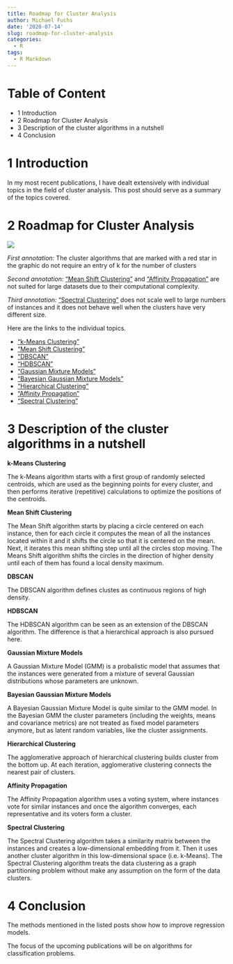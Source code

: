```yaml
---
title: Roadmap for Cluster Analysis
author: Michael Fuchs
date: '2020-07-14'
slug: roadmap-for-cluster-analysis
categories:
  - R
tags:
  - R Markdown
---
```



# Table of Content

+ 1 Introduction
+ 2 Roadmap for Cluster Analysis
+ 3 Description of the cluster algorithms in a nutshell
+ 4 Conclusion



# 1 Introduction


In my most recent publications, I have dealt extensively with individual topics in the field of cluster analysis. This post should serve as a summary of the topics covered.



# 2 Roadmap for Cluster Analysis


![](/post/2020-07-14-roadmap-for-cluster-analysis_files/p54p1.png)


*First annotation:*
The cluster algorithms that are marked with a red star in the graphic do not require an entry of k for the number of clusters

*Second annotation:*
["Mean Shift Clustering"](https://michael-fuchs-python.netlify.app/2020/07/01/mean-shift-clustering/) and ["Affinity Propagation"](https://michael-fuchs-python.netlify.app/2020/06/29/affinity-propagation/) are not suited for large datasets due to their computational complexity. 

*Third annotation:*
["Spectral Clustering"](https://michael-fuchs-python.netlify.app/2020/07/08/spectral-clustering/) does not scale well to large numbers of instances and it does not behave well when the clusters have very different size.



Here are the links to the individual topics.


+ ["k-Means Clustering"](https://michael-fuchs-python.netlify.app/2020/05/19/k-means-clustering/)
+ ["Mean Shift Clustering"](https://michael-fuchs-python.netlify.app/2020/07/01/mean-shift-clustering/)
+ ["DBSCAN"](https://michael-fuchs-python.netlify.app/2020/06/15/dbscan/)
+ ["HDBSCAN"](https://michael-fuchs-python.netlify.app/2020/06/20/hdbscan/)
+ ["Gaussian Mixture Models"](https://michael-fuchs-python.netlify.app/2020/06/24/gaussian-mixture-models/)
+ ["Bayesian Gaussian Mixture Models"](https://michael-fuchs-python.netlify.app/2020/06/26/bayesian-gaussian-mixture-models/)
+ ["Hierarchical Clustering"](https://michael-fuchs-python.netlify.app/2020/06/04/hierarchical-clustering/)
+ ["Affinity Propagation"](https://michael-fuchs-python.netlify.app/2020/06/29/affinity-propagation/)
+ ["Spectral Clustering"](https://michael-fuchs-python.netlify.app/2020/07/08/spectral-clustering/)


# 3 Description of the cluster algorithms in a nutshell


**k-Means Clustering**

The k-Means algorithm starts with a first group of randomly selected centroids, which are used as the beginning points for every cluster, and then performs iterative (repetitive) calculations to optimize the positions of the centroids.


**Mean Shift Clustering**

The Mean Shift algorithm starts by placing a circle centered on each instance, then for each circle it computes the mean of all the instances located within it and it shifts the circle so that it is centered on the mean. Next, it iterates this mean shifting step until all the circles stop moving. The Means Shift algorithm shifts the circles in the direction of higher density until each of them has found a local density maximum. 


**DBSCAN**

The DBSCAN algorithm defines clustes as continuous regions of high density. 


**HDBSCAN**

The HDBSCAN algorithm can be seen as an extension of the DBSCAN algorithm. 
The difference is that a hierarchical approach is also pursued here.


**Gaussian Mixture Models**

A Gaussian Mixture Model (GMM) is a probalistic model that assumes that the instances were generated from a mixture of several Gaussian distributions whose parameters are unknown. 


**Bayesian Gaussian Mixture Models**

A Bayesian Gaussian Mixture Model is quite similar to the GMM model. In the Bayesian GMM the cluster parameters (including the weights, means and covariance metrics) are not treated as fixed model parameters anymore, but as latent random variables, like the cluster assignments. 


**Hierarchical Clustering**

The agglomerative approach of hierarchical clustering builds cluster from the bottom up. At each iteration, agglomerative clustering connects the nearest pair of clusters. 


**Affinity Propagation**

The Affinity Propagation algorithm uses a voting system, where instances vote for similar instances and once the algorithm converges, each representative and its voters form a cluster. 


**Spectral Clustering**

The Spectral Clustering algorithm takes a similarity matrix between the instances and creates a low-dimensional embedding from it. Then it uses another cluster algorithm in this low-dimensional space (i.e. k-Means). 
The Spectral Clustering algorithm treats the data clustering as a graph partitioning problem without make any assumption on the form of the data clusters. 



# 4 Conclusion

The methods mentioned in the listed posts show how to improve regression models.

The focus of the upcoming publications will be on algorithms for classification problems.






